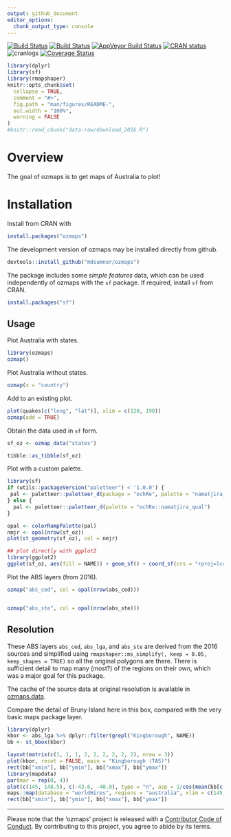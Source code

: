 ```yaml
---
output: github_document
editor_options: 
  chunk_output_type: console
---
```


<!-- README.md is generated from README.Rmd. Please edit that file -->

[![Build Status](http://badges.herokuapp.com/travis/mdsumner/ozmaps?branch=master&env=BUILD_NAME=trusty_release&label=ubuntu)](https://travis-ci.org/mdsumner/ozmaps)
[![Build Status](http://badges.herokuapp.com/travis/mdsumner/ozmaps?branch=master&env=BUILD_NAME=osx_release&label=osx)](https://travis-ci.org/mdsumner/ozmaps) 
[![AppVeyor Build Status](https://ci.appveyor.com/api/projects/status/github/mdsumner/ozmaps?branch=master&svg=true)](https://ci.appveyor.com/project/mdsumner/ozmaps) 
 [![CRAN status](http://www.r-pkg.org/badges/version/ozmaps)](https://cran.r-project.org/package=ozmaps)
 ![cranlogs](http://cranlogs.r-pkg.org./badges/ozmaps)
[![Coverage Status](https://img.shields.io/codecov/c/github/mdsumner/ozmaps/master.svg)](https://codecov.io/github/mdsumner/ozmaps?branch=master)

 
```r
library(dplyr)
library(sf)
library(rmapshaper)
knitr::opts_chunk$set(
  collapse = TRUE,
  comment = "#>",
  fig.path = "man/figures/README-",
  out.width = "100%", 
  warning = FALSE
)
#knitr::read_chunk("data-raw/download_2016.R")

```
# Overview

The goal of ozmaps is to get maps of Australia to plot!

# Installation

Install from CRAN with 

```r
install.packages("ozmaps")
```

The development version of ozmaps may be installed directly from github. 

```r
devtools::install_github("mdsumner/ozmaps")
```

The package includes some *simple features* data, which can be used
independently of ozmaps with the `sf` package. If required, install `sf` from CRAN. 

```r
install.packages("sf")
```

## Usage

Plot Australia with states. 

```r
library(ozmaps)
ozmap()

```

Plot Australia without states. 

```r
ozmap(x = "country")
```

Add to an existing plot. 

```r
plot(quakes[c("long", "lat")], xlim = c(120, 190))
ozmap(add = TRUE)
```

Obtain the data used in `sf` form. 

```r
sf_oz <- ozmap_data("states")

tibble::as_tibble(sf_oz)
```

Plot with a custom palette. 

```r
library(sf)
if (utils::packageVersion("paletteer") < '1.0.0') {
 pal <- paletteer::paletteer_d(package = "ochRe", palette = "namatjira_qual")
} else {
  pal <- paletteer::paletteer_d(palette = "ochRe::namatjira_qual")
} 

opal <- colorRampPalette(pal)
nmjr <- opal(nrow(sf_oz))
plot(st_geometry(sf_oz), col = nmjr)

## plot directly with ggplot2
library(ggplot2)
ggplot(sf_oz, aes(fill = NAME)) + geom_sf() + coord_sf(crs = "+proj=lcc +lon_0=135 +lat_0=-30 +lat_1=-10 +lat_2=-45 +datum=WGS84") + scale_fill_manual(values = nmjr)
```


Plot the ABS layers (from 2016). 

```r
ozmap("abs_ced", col = opal(nrow(abs_ced)))


ozmap("abs_ste", col = opal(nrow(abs_ste)))
```



## Resolution 

These ABS layers `abs_ced`, `abs_lga`, and `abs_ste` are derived from the 2016 sources and simplified using `rmapshaper::ms_simplify(, keep = 0.05, keep_shapes = TRUE)` so all the original polygons are there. There is sufficient detail to map many (most?) of the regions on their own, which was a major goal for this package. 

The cache of the source data at original resolution is available in [ozmaps.data](https://github.com/mdsumner/ozmaps.data/). 

Compare the detail of Bruny Island here in this box, compared with the 
very basic maps package layer. 

```r
library(dplyr)
kbor <- abs_lga %>% dplyr::filter(grepl("Kingborough", NAME))
bb <- st_bbox(kbor)

layout(matrix(c(1, 1, 1, 2, 2, 2, 2, 2, 2), nrow = 3))
plot(kbor, reset = FALSE, main = "Kingborough (TAS)")
rect(bb["xmin"], bb["ymin"], bb["xmax"], bb["ymax"])
library(mapdata)
par(mar = rep(0, 4))
plot(c(145, 148.5), c(-43.6, -40.8), type = "n", asp = 1/cos(mean(bb[c(2, 4)]) * pi/180), axes = FALSE, xlab = "", ylab = "")
maps::map(database = "worldHires", regions = "australia", xlim = c(145, 148.5), ylim = c(-43.6, -40.8), add = TRUE)
rect(bb["xmin"], bb["ymin"], bb["xmax"], bb["ymax"])
```



---

 Please note that the 'ozmaps' project is released with a [Contributor Code of Conduct](https://github.com/mdsumner/ozmaps/blob/master/CODE_OF_CONDUCT.md). By contributing to this project, you agree to abide by its terms.
